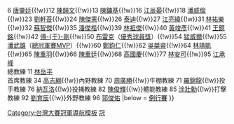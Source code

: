 {{Navbox
| name  = 統一7-ELEVEn獅2020年中華職棒總冠軍
| title = [[統一獅|<span style="color:white;">統一獅</span>]][[2020年中華職棒總冠軍賽|<span style="color:white;">2020年中華職棒總冠軍</span>]]
| titlestyle = background:#ff8c00; color:#FFFFFF;
| belowstyle = background:#ff8c00; color:#fff;
| list1 = {{nowrap begin}}5 [[郭阜林]]{{!w}}6 [[唐肇廷]]{{!w}}12 [[陳韻文 (棒球運動員)|陳韻文]]{{!w}}13 [[陳鏞基]]{{!w}}16 [[江辰晏]]{{!w}}18 [[潘威倫]]{{!w}}23 [[劉軒荅]]{{!w}}24 [[陳傑憲]]{{!w}}26 [[泰迪·斯坦基維奇|泰迪]]{{!w}}27 [[江亮緯]]{{!w}}31 [[林祐樂]]{{!w}}32 [[蘇智傑]]{{!w}}35 [[潘傑楷]]{{!w}}39 [[林祖傑]]{{!w}}40 [[黃竣彥]]{{!w}}41 [[王鏡銘]]{{!w}}42 [[傅于剛|傅-{于}-剛]]{{!w}}50 [[布雷克·戴順|布雷克]]（[[中華職棒總冠軍賽優秀球員獎|優秀球員獎]]）{{!w}}54 [[提姆·猛威爾|猛威爾]]{{!w}}55 [[潘武雄]]（[[中華職棒總冠軍賽最有價值球員獎|總冠軍賽MVP]]）{{!w}}60 [[鄭鈞仁]]{{!w}}62 [[吳桀睿]]{{!w}}64 [[林靖凱]]{{!w}}65 [[陳重羽]]{{!w}}66 [[陳重廷]]{{!w}}68 [[高國慶]]{{!w}}77 [[林安可]]{{!w}}95 [[江承峰]]<br> 總教練 11 [[林岳平]]<br> 首席教練 34 [[高志綱]]{{!w}}內野教練 70 [[周廣勝]]{{!w}}牛棚教練 71 [[羅錦龍]]{{!w}}投手教練 76 [[納瓦洛J.N|納瓦洛]]{{!w}}投捕教練 82 [[陳俊輝]]{{!w}}體能教練 85 [[涂壯勳]]{{!w}}打擊教練 92 [[劉育辰]]{{!w}}外野教練 96 [[郭俊佑]]{{nowrap end}}
|below  = [[中華職棒31年|<span style="color:black">例行賽</span>]] 
}}<noinclude>
[[Category:台灣大賽冠軍導航模板]]
[[Category:統一7-ELEVEn獅模板‎|冠]]